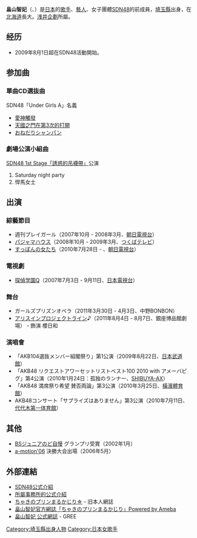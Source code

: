 {{blpunsourced|time=2020-01-07}}
{{藝人
|姓名 = 畠山 智妃
|類型 = 女歌手
|圖片 = 
|圖片尺寸 = 
|圖片簡介 = 
|外文名 = 畠山 智妃
|外文 =  ja
|羅馬拼音 = Hatakeyama Chisaki
|英文名 = 
|暱稱 = 
|其他藝名 = 
|國籍 = {{JPN}}
|民族 = 
|籍貫 = 
|出生日期 = {{birth date and age|1988|11|4}}
|出生地點 = {{JAP}}[[埼玉縣|埼玉縣]]
|逝世日期 = 
|逝世地點 = 
|職業 = 女性偶像
|語言 = 
|教育程度 = 
|宗教信仰 =
|配偶 = 
|兒女 = 
|父母 = 
|音樂類型 = 
|演奏樂器 = 
|出身地 = 
|出道作 = 
|出道日期 = 2009年8月1日
|代表作 = 
|活躍年代 = 
|唱片公司 = 
|經紀公司 = 浅井企劃
|網站 = 
|相關團體 = 前[[SDN48|SDN48]]成員
|獎項 = 
|IMDb = 
}}
{{Japanese|japanese=畠山 智妃|kana=はたけやま ちさき|romaji=Hatakeyama Chisaki}}
'''畠山智妃'''（{{lang|ja|はたけやま ちさき}}、{{bd|1988年|11月4日}}）是[[日本|日本]]的[[歌手|歌手]]、[[藝人|藝人]]、女子團體[[SDN48|SDN48]]的前成員，[[埼玉縣|埼玉縣]]出身，在[[北海道|北海道]]長大。[[浅井企劃|浅井企劃]]所屬。

== 经历 ==
* 2009年8月1日超在SDN48活動開始。

== 参加曲 ==
=== 單曲CD選抜曲 ===
; SDN48「Under Girls A」名義
* [[GAGAGA|愛神觸發]]
* [[請給我愛|天國之門在第3次的打開]]
* [[MIN・MIN・MIN|おねだりシャンパン]]

=== 劇場公演小組曲 ===
; [[SDN48_1st_Stage「誘惑的吊襪帶」|SDN48 1st Stage「誘惑的吊襪帶」]]公演
# Saturday night party
# 悍馬女士

== 出演 ==
=== 綜藝節目 ===
* 週刊プレイガール（2007年10月 - 2008年3月、[[朝日電視台|朝日電視台]]）
* [[パジャマハウス|パジャマハウス]]（2008年10月 - 2009年3月、[[つくばテレビ|つくばテレビ]]）
* [[すっぽんの女たち|すっぽんの女たち]]（2010年7月28日 - 、[[朝日電視台|朝日電視台]]）

=== 電視劇 ===
* [[探偵学園Q|探偵学園Q]]（2007年7月3日 - 9月11日、[[日本電視台|日本電視台]]）

=== 舞台 ===
* ガールズプリズンオペラ（2011年3月30日 - 4月3日、中野BONBON）
* [[アリスインプロジェクト|アリスインプロジェクト]]ライン♪（2011年8月4日 - 8月7日、銀座博品館劇場） - 飾演 櫻日和

=== 演唱會 ===
* 「AKB104選抜メンバー組閣祭り」第1公演（2009年8月22日、[[日本武道館|日本武道館]]）
* 「AKB48 リクエストアワーセットリストベスト100 2010 with アメーバピグ」第4公演（2010年1月24日：孤独のランナー、[[SHIBUYA-AX|SHIBUYA-AX]]）
* 「AKB48 満席祭り希望 賛否両論」第3公演（2010年3月25日、[[橫濱體育館|橫濱體育館]]）
* AKB48コンサート「サプライズはありません」第3公演（2010年7月11日、[[国立代代木競技場#第一体育館|代代木第一体育館]]）

== 其他 ==
* [[BSジュニアのど自慢|BSジュニアのど自慢]] グランプリ受賞（2002年1月）
* [[a-motion|a-motion'06]] 決勝大会出場（2006年5月）

== 外部連結 ==
* [http://www.sdn48.co.jp/members/profile/hatakeyama/ SDN48公式介紹]{{dead link|date=2018年3月 |bot=InternetArchiveBot |fix-attempted=yes }}
* [https://web.archive.org/web/20110905204111/http://www.asaikikaku.co.jp/profile/hatakeyama/ 所屬事務所的公式介紹]
* [http://asaikikaku-chisaki.cocolog-nifty.com/ ちゃきのプリンまるかじり☆] {{Wayback|url=http://asaikikaku-chisaki.cocolog-nifty.com/ |date=20110430113621 }} - 旧本人網誌
* [http://ameblo.jp/chaki-pu/ 畠山智妃官方網誌「ちゃきのプリンまるかじり」Powered by Ameba] {{Wayback|url=http://ameblo.jp/chaki-pu/ |date=20111105054202 }}
* [http://gree.jp/hatakeyama_chisaki/ 畠山智妃 公式網誌] {{Wayback|url=http://gree.jp/hatakeyama_chisaki/ |date=20110920080741 }} - GREE

{{SDN48}}
{{DEFAULTSORT:Hatakeyama Chisaki}}
[[Category:埼玉縣出身人物|Category:埼玉縣出身人物]]
[[Category:日本女歌手|Category:日本女歌手]]